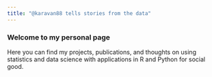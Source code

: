 ```yaml
---
title: "@karavan88 tells stories from the data"
---
```


### Welcome to my personal page

Here you can find my projects, publications, and thoughts on using statistics and data science with applications in R and Python for social good.
